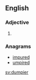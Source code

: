 ==English==

===Adjective===
{{head|en}}

# {{en-comparative of|dumpy}}

===Anagrams===
* [[impured#English|impured]]
* [[umpired#English|umpired]]

[[sv:dumpier]]